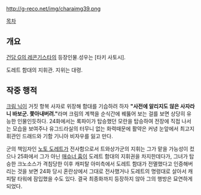 http://g-reco.net/img/charaimg39.png

[[목차]]

== 개요 ==
[[건담 G의 레콘기스타]]의 등장인물.성우는 [타키 사토시]. 

도레트 함대의 지휘관. 지위는 대령. 

== 작중 행적 ==
[[크림 닉]]이 거짓 항복 사자로 위장해 함대를 기습하려 하자 '''"사전에 알리지도 않은 사자라니 바보군. 쫓아내버려."'''라며 크림의 계책을 순식간에 꿰뚫어 보는 걸를 보면 상당히 유능한 인물인듯하다. 24화에서는 록파이가 탑승했던 모란을 탑승하여 전장에 직접 나서는 모습을 보여주나 유그드라실의 터무니 없는 화력때문에 활약은 커녕 눈앞에서 최고지휘관인 드래드와 기함 기니아 비자우를 잃고 만다. 

군의 책임자인 [[노토 도레트]]가 전사함으로서 트와상가군의 지휘는 그가 맡을 가능성이 컸으나 25화에서 그가 아닌 [[매슈너 흄]]이 도레트 함대의 지휘권을 차지한데다가, 그녀가 탑승한 크노소스가 격침당한 이후 캐피탈 아미측에서 도레트 함대가 전멸했다고 인증해버리는 것을 보면 24화 당시 혼란상에서 그대로 전사했거나 도레트의 명령대로 살아서 캐피탈 타워에 잠입했을 수도 있다. 결국 최종화까지 등장하지 않아 그의 행방은 묘연하게 되었다.  
